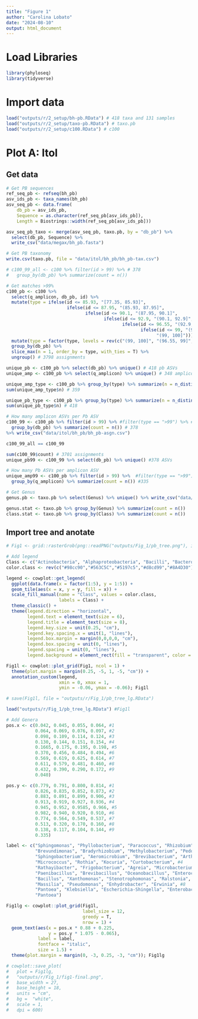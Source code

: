 ```yaml
---
title: "Figure 1"
author: "Carolina Lobato"
date: "2024-08-10"
output: html_document
---
```


# Load Libraries
```r
library(phyloseq)
library(tidyverse)
```

# Import data
```r
load("outputs/r/2_setup/bh-pb.RData") # 418 taxa and 131 samples
load("outputs/r/2_setup/taxo-pb.RData") # taxo.pb
load("outputs/r/2_setup/c100.RData") # c100
```

# Plot A: Itol
## Get data
```r
# Get PB sequences
ref_seq_pb <- refseq(bh_pb)
asv_ids_pb <- taxa_names(bh_pb)
asv_seq_pb <- data.frame(
    db_pb = asv_ids_pb,
    Sequence = as.character(ref_seq_pb[asv_ids_pb]),
    Length = Biostrings::width(ref_seq_pb[asv_ids_pb]))

asv_seq_pb_taxo <- merge(asv_seq_pb, taxo.pb, by = "db_pb") %>% 
  select(db_pb, Sequence) %>% 
  write_csv("data/megax/bh_pb.fasta")

# Get PB taxonomy
write.csv(taxo.pb, file = "data/itol/bh_pb/bh_pb-tax.csv")

# c100_99_all <- c100 %>% filter(id > 99) %>% # 378
#   group_by(db_pb) %>% summarize(count = n())

# Get matches >99%
c100_pb <- c100 %>% 
  select(q_amplicon, db_pb, id) %>% 
  mutate(type = ifelse(id <= 85.93, "[77.35, 85.93]", 
                       ifelse(id <= 87.95, "(85.93, 87.95]",
                              ifelse(id <= 90.1, "(87.95, 90.1]",
                                     ifelse(id <= 92.9, "(90.1, 92.9]",
                                            ifelse(id <= 96.55, "(92.9, 96.55]",
                                                   ifelse(id <= 99, "(96.55, 99]",
                                                         "(99, 100]"))))))) %>%
  mutate(type = factor(type, levels = rev(c("(99, 100]", "(96.55, 99]", "(92.9, 96.55]", "(90.1, 92.9]",                                          "(87.95, 90.1]", "(85.93, 87.95]", "[77.35, 85.93]")))) %>%
  group_by(db_pb) %>%
  slice_max(n = 1, order_by = type, with_ties = T) %>%
  ungroup() # 3798 assignments

unique_pb <- c100_pb %>% select(db_pb) %>% unique() # 418 pb ASVs
unique_amp <- c100_pb %>% select(q_amplicon) %>% unique() # 348 amplicon ASVs

unique_amp_type <- c100_pb %>% group_by(type) %>% summarize(n = n_distinct(q_amplicon)); unique_amp_type
sum(unique_amp_type$n) # 359

unique_pb_type <- c100_pb %>% group_by(type) %>% summarize(n = n_distinct(db_pb)); unique_amp_type
sum(unique_pb_type$n) # 418

# How many amplicon ASVs per Pb ASV
c100_99 <- c100_pb %>% filter(id > 99) %>% #filter(type == ">99") %>% #
  group_by(db_pb) %>% summarize(count = n()) # 378
%>% write_csv("data/itol/bh_pb/bh_pb-asgn.csv")

c100_99_all == c100_99

sum(c100_99$count) # 3701 assignments
unique_pb99 <- c100_99 %>% select(db_pb) %>% unique() #378 ASVs

# How many Pb ASVs per amplicon ASV
unique_amp99 <- c100_pb %>% filter(id > 99) %>%  #filter(type == ">99") %>% #
  group_by(q_amplicon) %>% summarize(count = n()) #335

# Get Genus
genus.pb <- taxo.pb %>% select(Genus) %>% unique() %>% write_csv("data/itol/bh_pb/bh_pb-genus.csv")

genus.stat <- taxo.pb %>% group_by(Genus) %>% summarize(count = n())
class.stat <- taxo.pb %>% group_by(Class) %>% summarize(count = n())
```

## Import tree and anotate
```r
# Fig1 <- grid::rasterGrob(png::readPNG("outputs/Fig_1/pb_tree.png"), interpolate = T)

# Add legend
Class <- c("Actinobacteria", "Alphaproteobacteria", "Bacilli", "Bacteroidia", "Gammaproteobacteria")
color.class <- rev(c("#98cc90","#563C5C","#5197c5","#d8cd99","#8A4D30"))

legend <- cowplot::get_legend(
  ggplot(data.frame(x = factor(1:5), y = 1:5)) +
  geom_tile(aes(x = x, y = y, fill = x)) +
  scale_fill_manual(name = "Class", values = color.class, 
                    labels = Class) +
  theme_classic() +
  theme(legend.direction = "horizontal",
        legend.text = element_text(size = 6),
        legend.title = element_text(size = 8),
        legend.key.size = unit(0.25, "cm"),
        legend.key.spacing.x = unit(1, "lines"),
        legend.box.margin = margin(0,0,0,0, "cm"),
        legend.box.spacing = unit(0, "lines"),
        legend.spacing = unit(0, "lines"),
        legend.background = element_rect(fill = "transparent", color = "transparent")))

Fig1l <- cowplot::plot_grid(Fig1, ncol = 1) + 
  theme(plot.margin = margin(0.25, -5, 1, -5, "cm")) +
  annotation_custom(legend, 
                    xmin = 0, xmax = 1,
                    ymin = -0.06, ymax = -0.06); Fig1l

# save(Fig1l, file = "outputs/r/Fig_1/pb_tree_lg.RData")

load("outputs/r/Fig_1/pb_tree_lg.RData") #Fig1l

# Add Genera
pos.x <- c(0.042, 0.045, 0.055, 0.064, #1
           0.064, 0.069, 0.076, 0.097, #2
           0.098, 0.109, 0.114, 0.124, #3
           0.130, 0.144, 0.151, 0.154, #4
           0.1665, 0.175, 0.195, 0.198, #5
           0.370, 0.456, 0.484, 0.494, #6
           0.569, 0.619, 0.625, 0.614, #7
           0.611, 0.579, 0.481, 0.460, #8
           0.432, 0.390, 0.290, 0.172, #9
           0.040)

pos.y <- c(0.779, 0.791, 0.800, 0.814, #1
           0.826, 0.835, 0.852, 0.873, #2
           0.883, 0.891, 0.899, 0.906, #3
           0.913, 0.919, 0.927, 0.936, #4
           0.945, 0.952, 0.9585, 0.966, #5
           0.982, 0.940, 0.920, 0.910, #6
           0.774, 0.564, 0.549, 0.537, #7
           0.513, 0.320, 0.170, 0.160, #8
           0.138, 0.117, 0.104, 0.144, #9
           0.335)

label <- c("Sphingomonas", "Phyllobacterium", "Paracoccus", "Rhizobium", #1
           "Brevundimonas", "Bradyrhizobium", "Methylobacterium", "Pedobacter",#2
           "Sphingobacterium", "Aeromicrobium", "Brevibacterium", "Arthrobacter", #3
           "Micrococcus", "Rothia", "Kocuria", "Curtobacterium", #4
           "Rathayibacter", "Frigobacterium", "Agreia", "Microbacterium", #5
           "Paenibacillus", "Brevibacillus", "Oceanobacillus", "Enterococcus", #6
           "Bacillus", "Xanthomonas", "Stenotrophomonas", "Ralstonia", #7
           "Massilia", "Pseudomonas", "Enhydrobacter", "Erwinia", #8
           "Pantoea", "Klebsiella", "Escherichia-Shingella", "Enterobacter", #9
           "Pantoea")

Fig1lg <- cowplot::plot_grid(Fig1l, 
                             label_size = 12,
                             greedy = T,
                             nrow = 1) + 
  geom_text(aes(x = pos.x * 0.88 + 0.225,
                y = pos.y * 1.075 - 0.065),
            label = label,
            fontface = "italic",
            size = 1.5) + 
  theme(plot.margin = margin(0, -3, 0.25, -3, "cm")); Fig1lg

# cowplot::save_plot(
#   plot = Fig1lg,
#   "outputs/r/Fig_1/fig1-final.png",
#   base_width = 27,
#   base_height = 18,
#   units = "cm",
#   bg =  "white",
#   scale = 1,
#   dpi = 600)
```